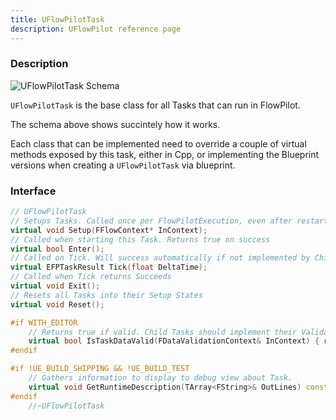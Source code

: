 ```yaml
---
title: UFlowPilotTask
description: UFlowPilot reference page
---
```




<Ref c="UFlowPilotTask" p="UObject" />

### Description

<Image src={schema} alt="UFlowPilotTask Schema" />

`UFlowPilotTask` is the base class for all Tasks that can run in FlowPilot.

The schema above shows succintely how it works. 

Each class that can be implemented need to override a couple of virtual methods exposed by this task, either in Cpp, or implementing the Blueprint versions when creating a `UFlowPilotTask` via blueprint.

### Interface

```cpp
// UFlowPilotTask
// Setups Tasks. Called once per FlowPilotExecution, even after restarts.
virtual void Setup(FFlowContext* InContext);
// Called when starting this Task. Returns true on success
virtual bool Enter();
// Called on Tick. Will success automatically if not implemented by Child classes
virtual EFPTaskResult Tick(float DeltaTime);
// Called when Tick returns Succeeds
virtual void Exit();
// Resets all Tasks into their Setup States
virtual void Reset();

#if WITH_EDITOR
	// Returns true if valid. Child Tasks should implement their Validations
	virtual bool IsTaskDataValid(FDataValidationContext& InContext) { return true; }
#endif

#if !UE_BUILD_SHIPPING && !UE_BUILD_TEST
	// Gathers information to display to debug view about Task.
	virtual void GetRuntimeDescription(TArray<FString>& OutLines) const {};
#endif
	//~UFlowPilotTask
```